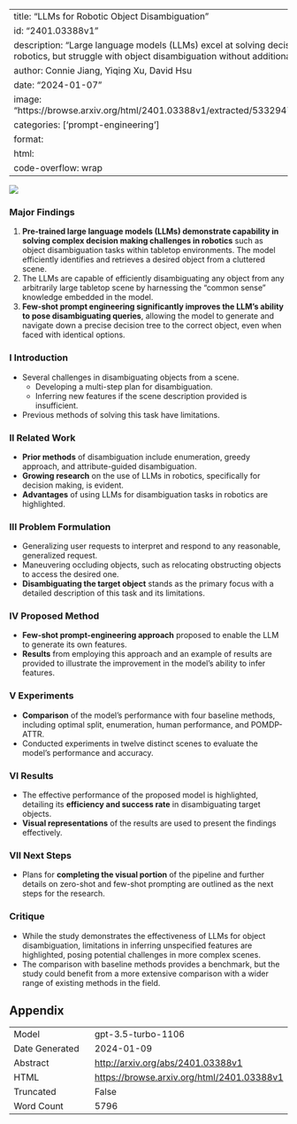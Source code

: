 
---
title: "LLMs for Robotic Object Disambiguation"
id: "2401.03388v1"
description: "Large language models (LLMs) excel at solving decision-making challenges in robotics, but struggle with object disambiguation without additional prompting."
author: Connie Jiang, Yiqing Xu, David Hsu
date: "2024-01-07"
image: "https://browse.arxiv.org/html/2401.03388v1/extracted/5332947/ManeuveringOccludingFig.png"
categories: ['prompt-engineering']
format:
  html:
    code-overflow: wrap
---

![](https://browse.arxiv.org/html/2401.03388v1/extracted/5332947/ManeuveringOccludingFig.png)

### Major Findings

1. **Pre-trained large language models (LLMs) demonstrate capability in solving complex decision making challenges in robotics** such as object disambiguation tasks within tabletop environments. The model efficiently identifies and retrieves a desired object from a cluttered scene.
2. The LLMs are capable of efficiently disambiguating any object from any arbitrarily large tabletop scene by harnessing the “common sense” knowledge embedded in the model.
3. **Few-shot prompt engineering significantly improves the LLM’s ability to pose disambiguating queries**, allowing the model to generate and navigate down a precise decision tree to the correct object, even when faced with identical options.

### I Introduction

- Several challenges in disambiguating objects from a scene.
  - Developing a multi-step plan for disambiguation.
  - Inferring new features if the scene description provided is insufficient.
- Previous methods of solving this task have limitations.

### II Related Work

- **Prior methods** of disambiguation include enumeration, greedy approach, and attribute-guided disambiguation.
- **Growing research** on the use of LLMs in robotics, specifically for decision making, is evident.
- **Advantages** of using LLMs for disambiguation tasks in robotics are highlighted.

### III Problem Formulation

- Generalizing user requests to interpret and respond to any reasonable, generalized request.
- Maneuvering occluding objects, such as relocating obstructing objects to access the desired one.
- **Disambiguating the target object** stands as the primary focus with a detailed description of this task and its limitations.

### IV Proposed Method

- **Few-shot prompt-engineering approach** proposed to enable the LLM to generate its own features.
- **Results** from employing this approach and an example of results are provided to illustrate the improvement in the model's ability to infer features.

### V Experiments

- **Comparison** of the model's performance with four baseline methods, including optimal split, enumeration, human performance, and POMDP-ATTR.
- Conducted experiments in twelve distinct scenes to evaluate the model's performance and accuracy.

### VI Results

- The effective performance of the proposed model is highlighted, detailing its **efficiency and success rate** in disambiguating target objects.
- **Visual representations** of the results are used to present the findings effectively.

### VII Next Steps

- Plans for **completing the visual portion** of the pipeline and further details on zero-shot and few-shot prompting are outlined as the next steps for the research.

### Critique

- While the study demonstrates the effectiveness of LLMs for object disambiguation, limitations in inferring unspecified features are highlighted, posing potential challenges in more complex scenes.
- The comparison with baseline methods provides a benchmark, but the study could benefit from a more extensive comparison with a wider range of existing methods in the field.

## Appendix

|          |          |
|----------|----------|
| Model     | gpt-3.5-turbo-1106       |
| Date Generated     | 2024-01-09       |
| Abstract | [http://arxiv.org/abs/2401.03388v1](http://arxiv.org/abs/2401.03388v1)        |
| HTML     | [https://browse.arxiv.org/html/2401.03388v1](https://browse.arxiv.org/html/2401.03388v1)       |
| Truncated       | False       |
| Word Count       | 5796       |